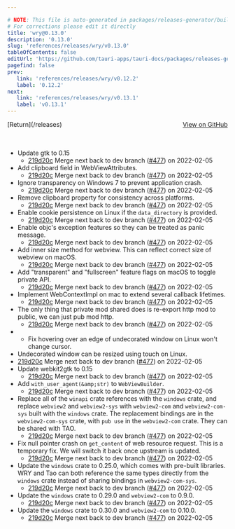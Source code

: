 ```yaml
---

# NOTE: This file is auto-generated in packages/releases-generator/build.ts
# For corrections please edit it directly
title: 'wry@0.13.0'
description: '0.13.0'
slug: 'references/releases/wry/v0.13.0'
tableOfContents: false
editUrl: 'https://github.com/tauri-apps/tauri-docs/packages/releases-generator/build.ts'
pagefind: false
prev:
   link: 'references/releases/wry/v0.12.2'
   label: '0.12.2'
next:
   link: 'references/releases/wry/v0.13.1'
   label: 'v0.13.1'
---
```


<div style="margin-bottom:3rem; display: flex; justify-content: space-between; align-items: center"><span>[Return](/releases)</span><span><a href="https://github.com/tauri-apps/wry/releases/tag/wry-v0.13.0">View on GitHub</a></span></div>

- Update gtk to 0.15
  - [219d20c](https://github.com/tauri-apps/wry/commit/219d20ce66a6bdf6c3e1af6156c9f2a74f2eed29) Merge next back to dev branch ([#477](https://github.com/tauri-apps/wry/pull/477)) on 2022-02-05
- Add clipboard field in WebViewAttributes.
  - [219d20c](https://github.com/tauri-apps/wry/commit/219d20ce66a6bdf6c3e1af6156c9f2a74f2eed29) Merge next back to dev branch ([#477](https://github.com/tauri-apps/wry/pull/477)) on 2022-02-05
- Ignore transparency on Windows 7 to prevent application crash.
  - [219d20c](https://github.com/tauri-apps/wry/commit/219d20ce66a6bdf6c3e1af6156c9f2a74f2eed29) Merge next back to dev branch ([#477](https://github.com/tauri-apps/wry/pull/477)) on 2022-02-05
- Remove clipboard property for consistency across platforms.
  - [219d20c](https://github.com/tauri-apps/wry/commit/219d20ce66a6bdf6c3e1af6156c9f2a74f2eed29) Merge next back to dev branch ([#477](https://github.com/tauri-apps/wry/pull/477)) on 2022-02-05
- Enable cookie persistence on Linux if the `data_directory` is provided.
  - [219d20c](https://github.com/tauri-apps/wry/commit/219d20ce66a6bdf6c3e1af6156c9f2a74f2eed29) Merge next back to dev branch ([#477](https://github.com/tauri-apps/wry/pull/477)) on 2022-02-05
- Enable objc&#39;s exception features so they can be treated as panic message.
  - [219d20c](https://github.com/tauri-apps/wry/commit/219d20ce66a6bdf6c3e1af6156c9f2a74f2eed29) Merge next back to dev branch ([#477](https://github.com/tauri-apps/wry/pull/477)) on 2022-02-05
- Add inner size method for webview. This can reflect correct size of webview on macOS.
  - [219d20c](https://github.com/tauri-apps/wry/commit/219d20ce66a6bdf6c3e1af6156c9f2a74f2eed29) Merge next back to dev branch ([#477](https://github.com/tauri-apps/wry/pull/477)) on 2022-02-05
- Add &quot;transparent&quot; and &quot;fullscreen&quot; feature flags on macOS to toggle private API.
  - [219d20c](https://github.com/tauri-apps/wry/commit/219d20ce66a6bdf6c3e1af6156c9f2a74f2eed29) Merge next back to dev branch ([#477](https://github.com/tauri-apps/wry/pull/477)) on 2022-02-05
- Implement WebContextImpl on mac to extend several callback lifetimes.
  - [219d20c](https://github.com/tauri-apps/wry/commit/219d20ce66a6bdf6c3e1af6156c9f2a74f2eed29) Merge next back to dev branch ([#477](https://github.com/tauri-apps/wry/pull/477)) on 2022-02-05
- The only thing that private mod shared does is re-export http mod to public,
  we can just pub mod http.
  - [219d20c](https://github.com/tauri-apps/wry/commit/219d20ce66a6bdf6c3e1af6156c9f2a74f2eed29) Merge next back to dev branch ([#477](https://github.com/tauri-apps/wry/pull/477)) on 2022-02-05
- - Fix hovering over an edge of undecorated window on Linux won&#39;t change cursor.
- Undecorated window can be resized using touch on Linux.
- [219d20c](https://github.com/tauri-apps/wry/commit/219d20ce66a6bdf6c3e1af6156c9f2a74f2eed29) Merge next back to dev branch ([#477](https://github.com/tauri-apps/wry/pull/477)) on 2022-02-05
- Update webkit2gtk to 0.15
  - [219d20c](https://github.com/tauri-apps/wry/commit/219d20ce66a6bdf6c3e1af6156c9f2a74f2eed29) Merge next back to dev branch ([#477](https://github.com/tauri-apps/wry/pull/477)) on 2022-02-05
- Add `with_user_agent(&amp;str)` to `WebViewBuilder`.
  - [219d20c](https://github.com/tauri-apps/wry/commit/219d20ce66a6bdf6c3e1af6156c9f2a74f2eed29) Merge next back to dev branch ([#477](https://github.com/tauri-apps/wry/pull/477)) on 2022-02-05
- Replace all of the `winapi` crate references with the `windows` crate, and replace `webview2` and `webview2-sys` with `webview2-com` and `webview2-com-sys` built with the `windows` crate. The replacement bindings are in the `webview2-com-sys` crate, with `pub use` in the `webview2-com` crate. They can be shared with TAO.
  - [219d20c](https://github.com/tauri-apps/wry/commit/219d20ce66a6bdf6c3e1af6156c9f2a74f2eed29) Merge next back to dev branch ([#477](https://github.com/tauri-apps/wry/pull/477)) on 2022-02-05
- Fix null pointer crash on `get_content` of web resource request. This is a temporary fix.
  We will switch it back once upstream is updated.
  - [219d20c](https://github.com/tauri-apps/wry/commit/219d20ce66a6bdf6c3e1af6156c9f2a74f2eed29) Merge next back to dev branch ([#477](https://github.com/tauri-apps/wry/pull/477)) on 2022-02-05
- Update the `windows` crate to 0.25.0, which comes with pre-built libraries. WRY and Tao can both reference the same types directly from the `windows` crate instead of sharing bindings in `webview2-com-sys`.
  - [219d20c](https://github.com/tauri-apps/wry/commit/219d20ce66a6bdf6c3e1af6156c9f2a74f2eed29) Merge next back to dev branch ([#477](https://github.com/tauri-apps/wry/pull/477)) on 2022-02-05
- Update the `windows` crate to 0.29.0 and `webview2-com` to 0.9.0.
  - [219d20c](https://github.com/tauri-apps/wry/commit/219d20ce66a6bdf6c3e1af6156c9f2a74f2eed29) Merge next back to dev branch ([#477](https://github.com/tauri-apps/wry/pull/477)) on 2022-02-05
- Update the `windows` crate to 0.30.0 and `webview2-com` to 0.10.0.
  - [219d20c](https://github.com/tauri-apps/wry/commit/219d20ce66a6bdf6c3e1af6156c9f2a74f2eed29) Merge next back to dev branch ([#477](https://github.com/tauri-apps/wry/pull/477)) on 2022-02-05

